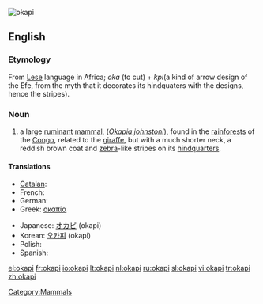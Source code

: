 [[Image:Okapi2.jpg|thumb|okapi]]
{{also|Okapi}}
==English==

===Etymology===
From [[Lese]] language in Africa; ''oka'' (to cut) + ''kpi''(a kind of arrow design of the Efe, from the myth that it decorates its hindquaters with the designs, hence the stripes).

===Noun===
{{wikipedia}}
{{en-noun}}

# a large [[ruminant]] [[mammal]], (''[[Okapia johnstoni]]''), found in the [[rainforest]]s of the [[Congo]], related to the [[giraffe]], but with a much shorter neck, a reddish brown coat and [[zebra]]-like stripes on its [[hindquarters]].

====Translations====
{{trans-top|Large ruminant mammal}}
* [[Catalan]]: {{t-|ca|okapi}}
* French: {{t+|fr|okapi|m}}
* German: {{t+|de|Okapi|n}}
* Greek: [[οκαπία]]
{{trans-mid}}
* Japanese: [[オカピ]] (okapi)
* Korean: [[오카피]] (okapi)
* Polish: {{t-|pl|okapi}}
* Spanish: {{t-|es|okapi}}
{{trans-bottom}}

[[Category:Mammals]]

[[el:okapi]]
[[fr:okapi]]
[[io:okapi]]
[[lt:okapi]]
[[nl:okapi]]
[[ru:okapi]]
[[sl:okapi]]
[[vi:okapi]]
[[tr:okapi]]
[[zh:okapi]]